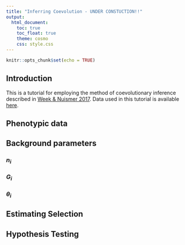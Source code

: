 ```yaml
---
title: "Inferring Coevolution - UNDER CONSTUCTION!!"
output: 
  html_document:
    toc: true
    toc_float: true
    theme: cosmo
    css: style.css
---
```


```r
knitr::opts_chunk$set(echo = TRUE)
```

## Introduction

This is a tutorial for employing the method of coevolutionary inference described in [Week & Nuismer 2017](weeknuismer17.html). Data used in this tutorial is available [here](https://github.com/bobweek/inferring.coevolution).



## Phenotypic data

## Background parameters

### $n_i$

### $G_i$

### $\theta_i$

## Estimating Selection

## Hypothesis Testing
